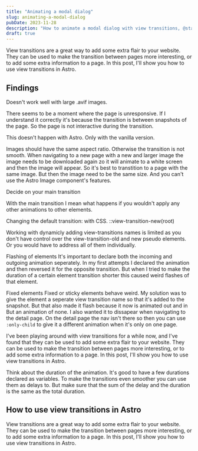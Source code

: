 ```yaml
---
title: "Animating a modal dialog"
slug: animating-a-modal-dialog
pubDate: 2023-11-28
description: "How to animate a modal dialog with view transitions, @start-style and @keyframes"
draft: true
---
```


View transitions are a great way to add some extra flair to your website. They can be used to make the transition between pages more interesting, or to add some extra information to a page. In this post, I'll show you how to use view transitions in Astro.

## Findings

Doesn't work well with large .avif images.

There seems to be a moment where the page is unresponsive. If I understand it correctly it's because the transition is between snapshots of the page. So the page is not interactive during the transition.

This doesn't happen with Astro. Only with the vanilla version.

Images should have the same aspect ratio. Otherwise the transition is not smooth. When navigating to a new page with a new and larger image the image needs to be downloaded again zo it will animate to a white screen and then the image will appear. So it's best to transtition to a page with the same image. But then the image need to be the same size. And you can't use the Astro Image component's features.

Decide on your main transition

With the main transition I mean what happens if you wouldn't apply any other animations to other elements.

Changing the default transition: with CSS. ::view-transition-new(root)

Working with dynamicly adding view-transitions names is limited as you don't have control over the view-transition-old and new pseudo elements. Or you would have to address all of them individually.

Flashing of elements
It's important to declare both the incoming and outgoing animation seperately. In my first attempts I declared the animation and then reversed it for the opposite transition. But when I tried to make the duration of a certain element transition shorter this caused weird flashes of that element.

Fixed elements
Fixed or sticky elements behave weird. My solution was to give the element a seperate view transition name so that it's added to the snapshot. But that also made it flash because it now is animated out and in But an animation of none. I also wanted it to dissapear when navigating to the detail page. On the detail page the nav isn't there so then you can use `:only-child` to give it a different animation when it's only on one page.

I've been playing around with view transitions for a while now, and I've found that they can be used to add some extra flair to your website. They can be used to make the transition between pages more interesting, or to add some extra information to a page. In this post, I'll show you how to use view transitions in Astro.

Think about the duration of the animation. It's good to have a few durations declared as variables. To make the transitions even smoother you can use them as delays to. But make sure that the sum of the delay and the duration is the same as the total duration.

## How to use view transitions in Astro

View transitions are a great way to add some extra flair to your website. They can be used to make the transition between pages more interesting, or to add some extra information to a page. In this post, I'll show you how to use view transitions in Astro.
